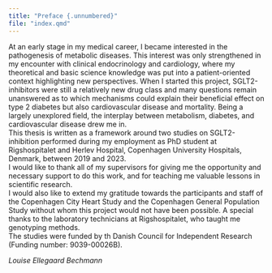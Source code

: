 ```yaml
---
title: "Preface {.unnumbered}"
file: "index.qmd"
---
```


At an early stage in my medical career, I became interested in the pathogenesis of metabolic diseases. This interest was only strengthened in my encounter with clinical endocrinology and cardiology, where my theoretical and basic science knowledge was put into a patient-oriented context highlighting new perspectives. When I started this project, SGLT2-inhibitors were still a relatively new drug class and many questions remain unanswered as to which mechanisms could explain their beneficial effect on type 2 diabetes but also cardiovascular disease and mortality. Being a largely unexplored field, the interplay between metabolism, diabetes, and cardiovascular disease drew me in.\
This thesis is written as a framework around two studies on SGLT2-inhibition performed during my employment as PhD student at Rigshospitalet and Herlev Hospital, Copenhagen University Hospitals, Denmark, between 2019 and 2023.\
I would like to thank all of my supervisors for giving me the opportunity and necessary support to do this work, and for teaching me valuable lessons in scientific research.\
I would also like to extend my gratitude towards the participants and staff of the Copenhagen City Heart Study and the Copenhagen General Population Study without whom this project would not have been possible. A special thanks to the laboratory technicians at Rigshospitalet, who taught me genotyping methods.\
The studies were funded by th Danish Council for Independent Research (Funding number: 9039-00026B).

*Louise Ellegaard Bechmann*

\newpage
